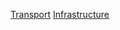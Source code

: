 {{10years|21世紀|完工交通基礎設施|2022|各年完工交通基礎設施}}

[[Category:2022年完工基礎設施|Transport]]
[[Category:2022年交通|Infrastructure]]